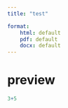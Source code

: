 ```yaml
---
title: "test"

format: 
    html: default
    pdf: default
    docx: default
---
```


# preview

```r

3+5
```